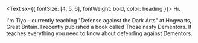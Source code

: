 <Text sx={{ fontSize: [4, 5, 6], fontWeight: bold, color: heading }}> Hi.

I'm Tiyo - currently teaching "Defense against the Dark Arts" at Hogwarts, Great Britain. I recently published a book called Those nasty Dementors. It teaches everything you need to know about defending against Dementors.
